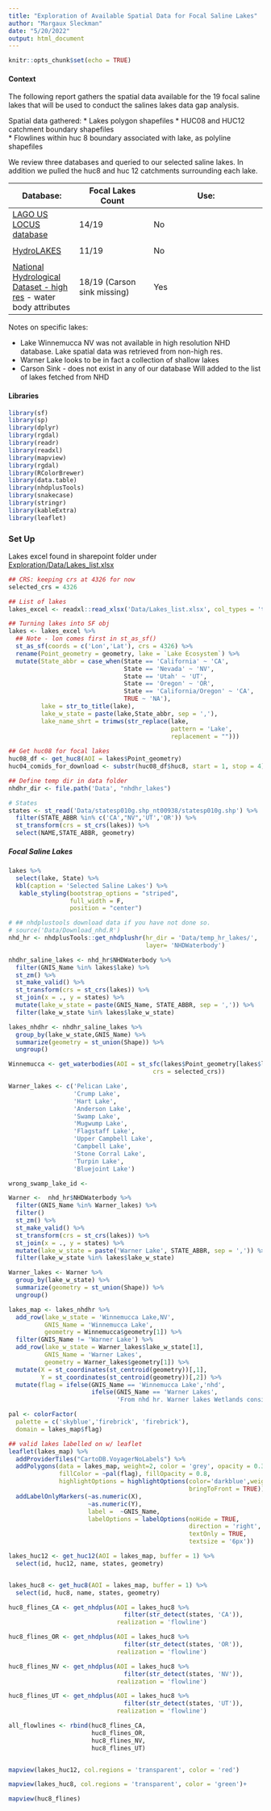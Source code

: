 ```yaml
---
title: "Exploration of Available Spatial Data for Focal Saline Lakes"
author: "Margaux Sleckman"
date: "5/20/2022"
output: html_document
---
```


```r

knitr::opts_chunk$set(echo = TRUE)

```

#### Context

The following report gathers the spatial data available for the 19 focal saline lakes that will be used to conduct the salines lakes data gap analysis.   

Spatial data gathered: 
 * Lakes polygon shapefiles
 * HUC08 and HUC12 catchment boundary shapefiles  
 * Flowlines within huc 8 boundary associated with lake, as polyline shapefiles 

We review three databases and queried to our selected saline lakes. In addition we pulled the huc8 and huc 12 catchments surrounding each lake. 

|Database: | Focal Lakes Count | Use: |
| ---------|----------|---------------|
|[LAGO US LOCUS database](https://portal.edirepository.org/nis/mapbrowse?packageid=edi.854.1) | 14/19 | No
|
|[HydroLAKES](https://www.hydrosheds.org/products/hydrolakes) |  11/19 | No
|
|[National Hydrological Dataset - high res](https://www.usgs.gov/national-hydrography/nhdplus-high-resolution) - water body attributes | 18/19 (Carson sink missing) | Yes 

Notes on specific lakes: 

* Lake Winnemucca NV was not available in high resolution NHD database. Lake spatial data was retrieved from non-high res.
* Warner Lake looks to be in fact a collection of shallow lakes  
* Carson Sink - does not exist in any of our database Will added to the list of lakes fetched from NHD

#### Libraries
```r

library(sf)
library(sp)
library(dplyr)
library(rgdal)         
library(readr)
library(readxl)
library(mapview)
library(rgdal)
library(RColorBrewer)
library(data.table)
library(nhdplusTools)
library(snakecase)
library(stringr)
library(kableExtra)
library(leaflet)

```

### Set Up

Lakes excel found in sharepoint folder under [Exploration/Data/Lakes_list.xlsx](https://doimspp.sharepoint.com/:x:/r/sites/IIDDStaff/_layouts/15/Doc.aspx?sourcedoc=%7BDC11027F-CD61-4240-9972-654EFEF8C401%7D&file=Lakes_list.xlsx&action=default&mobileredirect=true&cid=f49bdfe8-b10e-485c-86d0-48d02dd93a75) 

```r

## CRS: keeping crs at 4326 for now
selected_crs = 4326

## List of lakes
lakes_excel <- readxl::read_xlsx('Data/Lakes_list.xlsx', col_types = 'text')

## Turning lakes into SF obj
lakes <- lakes_excel %>% 
  ## Note - lon comes first in st_as_sf()
  st_as_sf(coords = c('Lon','Lat'), crs = 4326) %>% 
  rename(Point_geometry = geometry, lake = `Lake Ecosystem`) %>% 
  mutate(State_abbr = case_when(State == 'California' ~ 'CA',
                                State == 'Nevada' ~ 'NV',
                                State == 'Utah' ~ 'UT',
                                State == 'Oregon' ~ 'OR',
                                State == 'California/Oregon' ~ 'CA',
                                TRUE ~ 'NA'),
         lake = str_to_title(lake),
         lake_w_state = paste(lake,State_abbr, sep = ','),
         lake_name_shrt = trimws(str_replace(lake,
                                             pattern = 'Lake',
                                             replacement = "")))
         
## Get huc08 for focal lakes
huc08_df <- get_huc8(AOI = lakes$Point_geometry)
huc04_comids_for_download <- substr(huc08_df$huc8, start = 1, stop = 4) %>% unique()

## Define temp dir in data folder
nhdhr_dir <- file.path('Data', "nhdhr_lakes")

# States
states <- st_read('Data/statesp010g.shp_nt00938/statesp010g.shp') %>%
  filter(STATE_ABBR %in% c('CA',"NV",'UT','OR')) %>% 
  st_transform(crs = st_crs(lakes)) %>% 
  select(NAME,STATE_ABBR, geometry)

```

##### Focal Saline Lakes

```r

lakes %>%
  select(lake, State) %>% 
  kbl(caption = 'Selected Saline Lakes') %>%
   kable_styling(bootstrap_options = "striped",
                 full_width = F,
                 position = "center")

```

```r

# ## nhdplustools download data if you have not done so.
# source('Data/Download_nhd.R')
nhd_hr <- nhdplusTools::get_nhdplushr(hr_dir = 'Data/temp_hr_lakes/',
                                      layer= 'NHDWaterbody')

nhdhr_saline_lakes <- nhd_hr$NHDWaterbody %>%
  filter(GNIS_Name %in% lakes$lake) %>%
  st_zm() %>%
  st_make_valid() %>%
  st_transform(crs = st_crs(lakes)) %>% 
  st_join(x = ., y = states) %>% 
  mutate(lake_w_state = paste(GNIS_Name, STATE_ABBR, sep = ',')) %>% 
  filter(lake_w_state %in% lakes$lake_w_state)

lakes_nhdhr <- nhdhr_saline_lakes %>%
  group_by(lake_w_state,GNIS_Name) %>%
  summarize(geometry = st_union(Shape)) %>% 
  ungroup()

```

```r

Winnemucca <- get_waterbodies(AOI = st_sfc(lakes$Point_geometry[lakes$lake =='Winnemucca Lake'],
                                        crs = selected_crs))

Warner_lakes <- c('Pelican Lake',
                  'Crump Lake',
                  'Hart Lake',
                  'Anderson Lake',
                  'Swamp Lake',
                  'Mugwump Lake',
                  'Flagstaff Lake',
                  'Upper Campbell Lake',
                  'Campbell Lake',
                  'Stone Corral Lake',
                  'Turpin Lake', 
                  'Bluejoint Lake')

wrong_swamp_lake_id <- 

Warner <-  nhd_hr$NHDWaterbody %>% 
  filter(GNIS_Name %in% Warner_lakes) %>% 
  filter()
  st_zm() %>% 
  st_make_valid() %>%
  st_transform(crs = st_crs(lakes)) %>% 
  st_join(x = ., y = states) %>% 
  mutate(lake_w_state = paste('Warner Lake', STATE_ABBR, sep = ',')) %>% 
  filter(lake_w_state %in% lakes$lake_w_state) 

Warner_lakes <- Warner %>%
  group_by(lake_w_state) %>%
  summarize(geometry = st_union(Shape)) %>% 
  ungroup()

```

```r

lakes_map <- lakes_nhdhr %>% 
  add_row(lake_w_state = 'Winnemucca Lake,NV',
          GNIS_Name = 'Winnemucca Lake',
          geometry = Winnemucca$geometry[1]) %>%
  filter(GNIS_Name != 'Warner Lake') %>% 
  add_row(lake_w_state = Warner_lakes$lake_w_state[1],
          GNIS_Name = 'Warner Lakes',
          geometry = Warner_lakes$geometry[1]) %>%
  mutate(X = st_coordinates(st_centroid(geometry))[,1],
         Y = st_coordinates(st_centroid(geometry))[,2]) %>% 
  mutate(flag = ifelse(GNIS_Name == 'Winnemucca Lake','nhd',
                       ifelse(GNIS_Name == 'Warner Lakes',
                              'From nhd hr. Warner lakes Wetlands consists of 12 shallow lakes in south least region of oregon, and includes Pelican, Crump, Hart Lakes, among others', 'From nhd hr')))

```


```r

pal <- colorFactor(
  palette = c('skyblue','firebrick', 'firebrick'),
  domain = lakes_map$flag)

## valid lakes labelled on w/ leaflet
leaflet(lakes_map) %>%
  addProviderTiles("CartoDB.VoyagerNoLabels") %>% 
  addPolygons(data = lakes_map, weight=2, color = 'grey', opacity = 0.3,
              fillColor = ~pal(flag), fillOpacity = 0.8,
              highlightOptions = highlightOptions(color='darkblue',weight=0.5,
                                                  bringToFront = TRUE)) %>% 
  addLabelOnlyMarkers(~as.numeric(X),
                      ~as.numeric(Y),
                      label =  ~GNIS_Name, 
                      labelOptions = labelOptions(noHide = TRUE,
                                                  direction = 'right',
                                                  textOnly = TRUE,
                                                  textsize = '6px'))

```

```r

lakes_huc12 <- get_huc12(AOI = lakes_map, buffer = 1) %>% 
  select(id, huc12, name, states, geometry)


lakes_huc8 <- get_huc8(AOI = lakes_map, buffer = 1) %>% 
  select(id, huc8, name, states, geometry)

huc8_flines_CA <- get_nhdplus(AOI = lakes_huc8 %>%
                                filter(str_detect(states, 'CA')),
                              realization = 'flowline')

huc8_flines_OR <- get_nhdplus(AOI = lakes_huc8 %>%
                                filter(str_detect(states, 'OR')),
                              realization = 'flowline')

huc8_flines_NV <- get_nhdplus(AOI = lakes_huc8 %>%
                                filter(str_detect(states, 'NV')),
                              realization = 'flowline')

huc8_flines_UT <- get_nhdplus(AOI = lakes_huc8 %>%
                                filter(str_detect(states, 'UT')),
                              realization = 'flowline')

all_flowlines <- rbind(huc8_flines_CA,
                       huc8_flines_OR, 
                       huc8_flines_NV,
                       huc8_flines_UT)


mapview(lakes_huc12, col.regions = 'transparent', color = 'red')

mapview(lakes_huc8, col.regions = 'transparent', color = 'green')+

mapview(huc8_flines)

```


